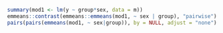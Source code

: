 ```r
summary(mod1 <- lm(y ~ group*sex, data = m))
emmeans::contrast(emmeans::emmeans(mod1, ~ sex | group), "pairwise")
pairs(pairs(emmeans(mod1, ~ sex|group)), by = NULL, adjust = "none")
```